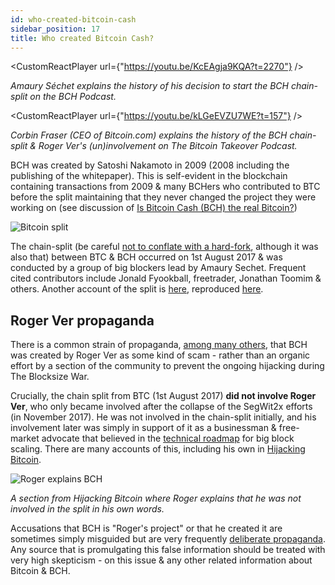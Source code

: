 ```yaml
---
id: who-created-bitcoin-cash
sidebar_position: 17
title: Who created Bitcoin Cash?
---
```



<CustomReactPlayer url={"https://youtu.be/KcEAgja9KQA?t=2270"} />

_Amaury Séchet explains the history of his decision to start the BCH chain-split on the BCH Podcast._

<CustomReactPlayer url={"https://youtu.be/kLGeEVZU7WE?t=157"} />

_Corbin Fraser (CEO of Bitcoin.com) explains the history of the BCH chain-split & Roger Ver's (un)involvement on The Bitcoin Takeover Podcast._

BCH was created by Satoshi Nakamoto in 2009 (2008 including the publishing of the whitepaper). This is self-evident in the blockchain containing transactions from 2009 & many BCHers who contributed to BTC before the split maintaining that they never changed the project they were working on (see discussion of [Is Bitcoin Cash (BCH) the real Bitcoin?](/faqs/BCH-vs-BTC/is-bch-the-real-bitcoin))

<img src={splitUrl} alt="Bitcoin split" />

The chain-split (be careful [not to conflate with a hard-fork](/faqs/Decentralisation/what-is-a-soft-hard-fork), although it was also that) between BTC & BCH occurred on 1st August 2017 & was conducted by a group of big blockers lead by Amaury Sechet. Frequent cited contributors include Jonald Fyookball, freetrader, Jonathan Toomim & others. Another account of the split is [here](https://www.reddit.com/r/btc/comments/bvj08f/an_incomplete_history_of_the_bitcoin_cashs_origin/), reproduced [here](https://x.com/bchautist/status/1898511139920822699).

## Roger Ver propaganda

There is a common strain of propaganda, [among many others](/faqs/BCH-vs-BTC/why-is-there-so-much-propaganda-in-btc#notable-propaganda), that BCH was created by Roger Ver as some kind of scam - rather than an organic effort by a section of the community to prevent the ongoing hijacking during The Blocksize War.

Crucially, the chain split from BTC (1st August 2017) **did not involve Roger Ver**, who only became involved after the collapse of the SegWit2x efforts (in November 2017). He was not involved in the chain-split initially, and his involvement later was simply in support of it as a businessman & free-market advocate that believed in the [technical roadmap](/faqs/Global-Reserve-Currency/can-BCH-technically-scale-to-global-reserve-currency) for big block scaling. There are many accounts of this, including his own in [Hijacking Bitcoin](/faqs/Media/what-about-roger-vers-book-hijacking-bitcoin).

<img src={rogerUrl} alt="Roger explains BCH" />

_A section from Hijacking Bitcoin where Roger explains that he was not involved in the split in his own words._

Accusations that BCH is "Roger's project" or that he created it are sometimes simply misguided but are very frequently [deliberate propaganda](/faqs/BCH-vs-BTC/why-is-there-so-much-propaganda-in-btc). Any source that is promulgating this false information should be treated with very high skepticism - on this issue & any other related information about Bitcoin & BCH.
